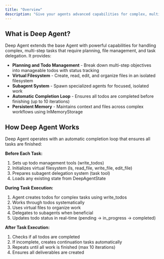```yaml
---
title: "Overview"
description: "Give your agents advanced capabilities for complex, multi-step tasks"
---
```


## What is Deep Agent?

Deep Agent extends the base Agent with powerful capabilities for handling complex, multi-step tasks that require planning, file management, and task delegation. It provides:

- **Planning and Todo Management** - Break down multi-step objectives into manageable todos with status tracking
- **Virtual Filesystem** - Create, read, edit, and organize files in an isolated filesystem
- **Subagent System** - Spawn specialized agents for focused, isolated work
- **Automatic Completion Loop** - Ensures all todos are completed before finishing (up to 10 iterations)
- **Persistent Memory** - Maintains context and files across complex workflows using InMemoryStorage

## How Deep Agent Works

Deep Agent operates with an automatic completion loop that ensures all tasks are finished:

**Before Each Task:**
1. Sets up todo management tools (write_todos)
2. Initializes virtual filesystem (ls, read_file, write_file, edit_file)
3. Prepares subagent delegation system (task tool)
4. Loads any existing state from DeepAgentState

**During Task Execution:**
1. Agent creates todos for complex tasks using write_todos
2. Works through todos systematically
3. Uses virtual files to organize work
4. Delegates to subagents when beneficial
5. Updates todo status in real-time (pending → in_progress → completed)

**After Task Execution:**
1. Checks if all todos are completed
2. If incomplete, creates continuation tasks automatically
3. Repeats until all work is finished (max 10 iterations)
4. Ensures all deliverables are created
